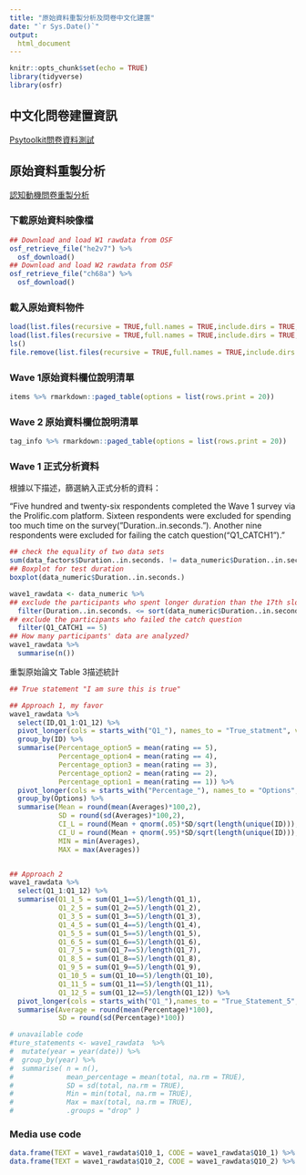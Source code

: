 ```yaml
---
title: "原始資料重製分析及問卷中文化建置"
date: "`r Sys.Date()`"
output: 
  html_document
---
```


```r
knitr::opts_chunk$set(echo = TRUE)
library(tidyverse)
library(osfr)
```

## 中文化問卷建置資訊

[Psytoolkit問卷資料測試](Psytoolkit_data.html)

## 原始資料重製分析

[認知動機問卷重製分析](NC.html)


### 下載原始資料映像檔

```r
## Download and load W1 rawdata from OSF
osf_retrieve_file("he2v7") %>%
  osf_download()
## Download and load W2 rawdata from OSF
osf_retrieve_file("ch68a") %>%
  osf_download() 
```

### 載入原始資料物件

```r
load(list.files(recursive = TRUE,full.names = TRUE,include.dirs = TRUE,pattern = "*.Rdata")[1])
load(list.files(recursive = TRUE,full.names = TRUE,include.dirs = TRUE,pattern = "*.Rdata")[2])
ls()
file.remove(list.files(recursive = TRUE,full.names = TRUE,include.dirs = TRUE,pattern = "*.Rdata"))
```

### Wave 1原始資料欄位說明清單

```r
items %>% rmarkdown::paged_table(options = list(rows.print = 20))
```

### Wave 2 原始資料欄位說明清單

```r
tag_info %>% rmarkdown::paged_table(options = list(rows.print = 20))
```


### Wave 1 正式分析資料

根據以下描述，篩選納入正式分析的資料：

"Five hundred and twenty-six respondents completed the Wave 1 survey via the Prolific.com platform. Sixteen respondents were excluded for spending too much time on the survey("Duration..in.seconds."). Another nine respondents were excluded for failing the catch question("Q1_CATCH1")."

```r
## check the equality of two data sets
sum(data_factors$Duration..in.seconds. != data_numeric$Duration..in.seconds.)
## Boxplot for test duration
boxplot(data_numeric$Duration..in.seconds.)

wave1_rawdata <- data_numeric %>% 
## exclude the participants who spent longer duration than the 17th slowest participant
  filter(Duration..in.seconds. <= sort(data_numeric$Duration..in.seconds., decreasing = TRUE)[17]) %>%
## exclude the participants who failed the catch question
  filter(Q1_CATCH1 == 5) 
## How many participants' data are analyzed?
wave1_rawdata %>%
  summarise(n())
```

重製原始論文 Table 3描述統計

```r
## True statement "I am sure this is true"

## Approach 1, my favor
wave1_rawdata %>%
  select(ID,Q1_1:Q1_12) %>%
  pivot_longer(cols = starts_with("Q1_"), names_to = "True_statment", values_to = "rating") %>%
  group_by(ID) %>%
  summarise(Percentage_option5 = mean(rating == 5),
            Percentage_option4 = mean(rating == 4),
            Percentage_option3 = mean(rating == 3),
            Percentage_option2 = mean(rating == 2),
            Percentage_option1 = mean(rating == 1)) %>%
  pivot_longer(cols = starts_with("Percentage_"), names_to = "Options",values_to = "Averages") %>%
  group_by(Options) %>%
  summarise(Mean = round(mean(Averages)*100,2), 
            SD = round(sd(Averages)*100,2),
            CI_L = round(Mean + qnorm(.05)*SD/sqrt(length(unique(ID))),2),
            CI_U = round(Mean + qnorm(.95)*SD/sqrt(length(unique(ID))),2),
            MIN = min(Averages),
            MAX = max(Averages))


## Approach 2
wave1_rawdata %>%
  select(Q1_1:Q1_12) %>%
  summarise(Q1_1_5 = sum(Q1_1==5)/length(Q1_1),
            Q1_2_5 = sum(Q1_2==5)/length(Q1_2),
            Q1_3_5 = sum(Q1_3==5)/length(Q1_3),
            Q1_4_5 = sum(Q1_4==5)/length(Q1_4),
            Q1_5_5 = sum(Q1_5==5)/length(Q1_5),
            Q1_6_5 = sum(Q1_6==5)/length(Q1_6),
            Q1_7_5 = sum(Q1_7==5)/length(Q1_7),
            Q1_8_5 = sum(Q1_8==5)/length(Q1_8),
            Q1_9_5 = sum(Q1_9==5)/length(Q1_9),
            Q1_10_5 = sum(Q1_10==5)/length(Q1_10),
            Q1_11_5 = sum(Q1_11==5)/length(Q1_11),
            Q1_12_5 = sum(Q1_12==5)/length(Q1_12)) %>%
  pivot_longer(cols = starts_with("Q1_"),names_to = "True_Statement_5", values_to = "Percentage") %>%
  summarise(Average = round(mean(Percentage)*100), 
            SD = round(sd(Percentage)*100))

# unavailable code
#ture_statements <- wave1_rawdata  %>% 
#  mutate(year = year(date)) %>% 
#  group_by(year) %>% 
#  summarise( n = n(), 
#             mean_percentage = mean(total, na.rm = TRUE), 
#             SD = sd(total, na.rm = TRUE), 
#             Min = min(total, na.rm = TRUE), 
#             Max = max(total, na.rm = TRUE), 
#             .groups = "drop" )
```



### Media use code

```r
data.frame(TEXT = wave1_rawdata$Q10_1, CODE = wave1_rawdata$Q10_1) %>% distinct() %>% arrange(CODE)
data.frame(TEXT = wave1_rawdata$Q10_2, CODE = wave1_rawdata$Q10_2) %>% distinct() %>% arrange(CODE)

```
